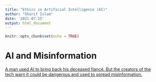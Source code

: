 ```yaml
---
title: "Ethics in Artificial Intelligence (AI)"
author: "Sharif Islam"
date: '2021-07-25'
output: html_document
---
```


<style type="text/css">

h1.title {
  font-size: 38px;
  color: DarkRed;
  text-align: center;
}
h4.author { /* Header 4 - and the author and data headers use this too  */
    font-size: 18px;
  font-family: "Times New Roman", Times, serif;
  color: DarkBlack;
  text-align: center;
}
h4.date { /* Header 4 - and the author and data headers use this too  */
  font-size: 18px;
  font-family: "Times New Roman", Times, serif;
  color: DarkBlue;
  text-align: center;
}
</style>



```r
knitr::opts_chunk$set(echo = TRUE)
```



# AI and Misinformation 

[A man used AI to bring back his deceased fiancé. But the creators of the tech warn it could be dangerous and used to spread misinformation.](https://www.msn.com/en-us/news/technology/a-man-used-ai-to-bring-back-his-deceased-fianc%C3%A9-but-the-creators-of-the-tech-warn-it-could-be-dangerous-and-used-to-spread-misinformation/ar-AAMwlv8?ocid=msedgntp)
